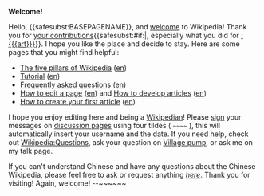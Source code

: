 '''Welcome!'''

Hello, {{<includeonly>safesubst:</includeonly>BASEPAGENAME}}, and [[Wikipedia:欢迎|welcome]] to Wikipedia! Thank you for [[Special:Contributions/{{<includeonly>safesubst:</includeonly>BASEPAGENAME}}|your contributions]]{{<includeonly>safesubst:</includeonly>#if:{{{art|}}}|, especially what you did for [[:{{{art}}}]]}}. I hope you like the place and decide to stay. Here are some pages that you might find helpful:
*[[Wikipedia:五大支柱|The five pillars of Wikipedia]] ([[:en:Wikipedia:Five pillars|en]])
*[[Wikipedia:新手入門/主頁|Tutorial]] ([[:en:Help:Introduction|en]])
*[[Wikipedia:常见问题解答|Frequently asked questions]] ([[:en:Wikipedia:FAQ|en]])
*[[Help:编辑页面|How to edit a page]] ([[:en:Help:Editing|en]]) and [[Wikipedia:改進條目|How to develop articles]] ([[:en:Wikipedia:Article development|en]])
*[[Wikipedia:您的第一篇条目|How to create your first article]] ([[:en:Help:Your first article|en]])
I hope you enjoy editing here and being a [[Wikipedia:維基百科人|Wikipedian]]! Please [[Wikipedia:在讨论页上签名|sign]] your messages on [[Wikipedia:讨论页|discussion pages]] using four tildes ( <code><nowiki>~~~~</nowiki></code> ), this will automatically insert your username and the date. If you need help, check out [[Wikipedia:問題|Wikipedia:Questions]], ask your question on [[Wikipedia:互助客栈/求助|Village pump]], or ask me on my talk page.

If you can't understand Chinese and have any questions about the Chinese Wikipedia, please feel free to ask or request anything [[Wikipedia talk:Guestbook for non-Chinese speakers|''here'']]. Thank you for visiting! Again, welcome!  --~~<includeonly>~~</includeonly><noinclude>~~</noinclude><!-- Template:Welcome --><noinclude>
{{doc}}</noinclude>